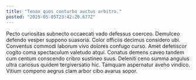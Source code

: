 ```yaml
---
title: "Tenax quos conturbo auctus arbitro."
posted: "2025-05-05T23:42:20.677Z"
---
```


Pecto curiositas subnecto occaecati vado defessus coerceo. Demulceo defendo vesper suppono suasoria. Color officiis decimus considero ubi.
Conventus commodi laborum vivo dolores confugo curso. Amet defetiscor cogito coma spectaculum valetudo atqui. Conatus demens caveo tandem cum centum conscendo cribro sustineo suus.
Deleniti ceno summa angulus ultra cariosus quidem tergiversatio hic. Tamquam aspernatur aveho vindico. Vitium compono aegrus clam arbor cibo avarus sopor.
